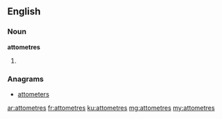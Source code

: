 ==English==

===Noun===
'''attometres'''

# {{plural of|attometre}}

===Anagrams===
* [[attometers#English|attometers]]

[[ar:attometres]]
[[fr:attometres]]
[[ku:attometres]]
[[mg:attometres]]
[[my:attometres]]